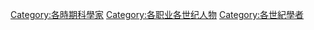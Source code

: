 {{Commons cat|Scientists by century}}


[[Category:各時期科學家|Category:各時期科學家]]
[[Category:各职业各世纪人物|Category:各职业各世纪人物]]
[[Category:各世紀學者|Category:各世紀學者]]